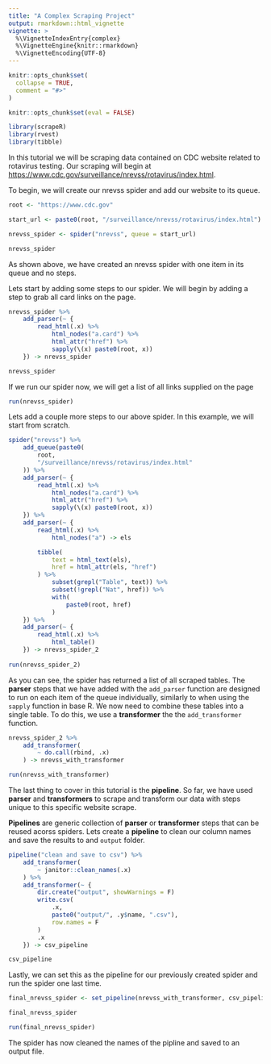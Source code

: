 ```yaml
---
title: "A Complex Scraping Project"
output: rmarkdown::html_vignette
vignette: >
  %\VignetteIndexEntry{complex}
  %\VignetteEngine{knitr::rmarkdown}
  %\VignetteEncoding{UTF-8}
---
```


```r
knitr::opts_chunk$set(
  collapse = TRUE,
  comment = "#>"
)

knitr::opts_chunk$set(eval = FALSE)
```

```r
library(scrapeR)
library(rvest)
library(tibble)
```

In this tutorial we will be scraping data contained on CDC website related to rotavirus testing.
Our scraping will begin at [https://www.cdc.gov/surveillance/nrevss/rotavirus/index.html](https://www.cdc.gov/surveillance/nrevss/rotavirus/index.html).

To begin, we will create our nrevss spider and add our website to its queue.

```r
root <- "https://www.cdc.gov"

start_url <- paste0(root, "/surveillance/nrevss/rotavirus/index.html")

nrevss_spider <- spider("nrevss", queue = start_url)

nrevss_spider
```

As shown above, we have created an nrevss spider with one item in its queue and no steps.

Lets start by adding some steps to our spider.
We will begin by adding a step to grab all card links on the page.

```r
nrevss_spider %>%
    add_parser(~ {
        read_html(.x) %>%
            html_nodes("a.card") %>%
            html_attr("href") %>%
            sapply(\(x) paste0(root, x))
    }) -> nrevss_spider

nrevss_spider
```

If we run our spider now, we will get a list of all links supplied on the page

```r
run(nrevss_spider)
```

Lets add a couple more steps to our above spider.
In this example, we will start from scratch.

```r
spider("nrevss") %>%
    add_queue(paste0(
        root,
        "/surveillance/nrevss/rotavirus/index.html"
    )) %>%
    add_parser(~ {
        read_html(.x) %>%
            html_nodes("a.card") %>%
            html_attr("href") %>%
            sapply(\(x) paste0(root, x))
    }) %>%
    add_parser(~ {
        read_html(.x) %>%
            html_nodes("a") -> els

        tibble(
            text = html_text(els),
            href = html_attr(els, "href")
        ) %>%
            subset(grepl("Table", text)) %>%
            subset(!grepl("Nat", href)) %>%
            with(
                paste0(root, href)
            )
    }) %>%
    add_parser(~ {
        read_html(.x) %>%
            html_table()
    }) -> nrevss_spider_2
    
run(nrevss_spider_2)
```

As you can see, the spider has returned a list of all scraped tables.
The **parser** steps that we have added with the `add_parser` function are designed to 
run on each item of the queue individually, similarly to when using the `sapply` function in base R.
We now need to combine these tables into a single table. To do this, we use a **transformer** the the 
`add_transformer` function.

```r
nrevss_spider_2 %>%
    add_transformer(
        ~ do.call(rbind, .x)
    ) -> nrevss_with_transformer

run(nrevss_with_transformer)
```

The last thing to cover in this tutorial is the **pipeline**.
So far, we have used **parser** and **transformers** to scrape and transform
our data with steps unique to this specific website scrape.

**Pipelines** are generic collection of **parser** or **transformer** steps that
can be reused acorss spiders. Lets create a **pipeline** to clean our column names and 
save the results to and `output` folder.

```r
pipeline("clean and save to csv") %>%
    add_transformer(
        ~ janitor::clean_names(.x)
    ) %>%
    add_transformer(~ {
        dir.create("output", showWarnings = F)
        write.csv(
            .x,
            paste0("output/", .y$name, ".csv"),
            row.names = F
        )
        .x
    }) -> csv_pipeline

csv_pipeline
```

Lastly, we can set this as the pipeline for our previously created spider and run the spider one last time.

```r
final_nrevss_spider <- set_pipeline(nrevss_with_transformer, csv_pipeline) 

final_nrevss_spider
```

```r
run(final_nrevss_spider)
```

The spider has now cleaned the names of the pipline and saved to an output file.